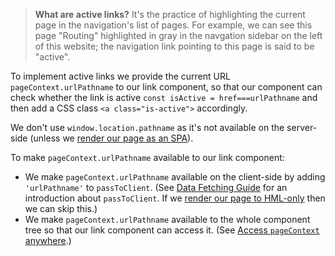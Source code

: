 > **What are active links?** It's the practice of highlighting the current page in the navigation's list of pages.
> For example, we can see this page "Routing" highlighted in gray in the navgation sidebar on the left of this website; the navigation link pointing to this page is said to be "active".

To implement active links we provide the current URL `pageContext.urlPathname` to our link component, so that our component can check whether the link is active `const isActive = href===urlPathname` and then add a CSS class `<a class="is-active">` accordingly.

We don't use `window.location.pathname` as it's not available on the server-side (unless we [render our page as an SPA](/SPA-vs-SSR-vs-HTML)).

To make `pageContext.urlPathname` available to our link component:
 - We make `pageContext.urlPathname` available on the client-side by adding `'urlPathname'` to `passToClient`.
   (See [Data Fetching Guide](/data-fetching) for an introduction about `passToClient`.
   If we [render our page to HML-only](/SPA-vs-SSR-vs-HTML) then we can skip this.)
 - We make `pageContext.urlPathname` available to the whole component tree so that our link component can access it.
   (See [Access `pageContext` anywhere](/pageContext-anywhere).)
